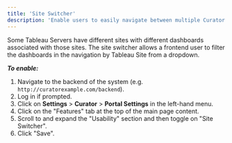 ---
title: 'Site Switcher'
description: 'Enable users to easily navigate between multiple Curator sites or environments through integrated site switching functionality.'
---

Some Tableau Servers have different sites with different dashboards associated with those sites. The site switcher allows
a frontend user to filter the dashboards in the navigation by Tableau Site from a dropdown.

***To enable:***

1. Navigate to the backend of the system (e.g. `http://curatorexample.com/backend`).
2. Log in if prompted.
3. Click on **Settings** > **Curator** > **Portal Settings** in the left-hand menu.
4. Click on the "Features" tab at the top of the main page content.
5. Scroll to and expand the "Usability" section and then toggle on "Site Switcher".
6. Click "Save".
